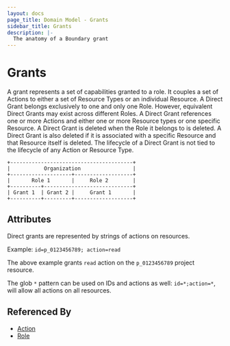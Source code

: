 ```yaml
---
layout: docs
page_title: Domain Model - Grants
sidebar_title: Grants
description: |-
  The anatomy of a Boundary grant
---
```


# Grants

A grant represents a set of capabilities granted to a role.
It couples a set of Actions to either
a set of Resource Types
or an individual Resource.
A Direct Grant belongs exclusively to one and only one Role.
However, equivalent Direct Grants may exist across different Roles.
A Direct Grant references one or more Actions
and either one or more Resource types
or one specific Resource.
A Direct Grant is deleted when the Role it belongs to is deleted.
A Direct Grant is also deleted if it is associated with a specific Resource
and that Resource itself is deleted.
The lifecycle of a Direct Grant is not tied to the lifecycle of any Action or Resource Type.

```shell-session
+----------------------------------------+
|           Organization                 |
+--------------------+-------------------+
|       Role 1       |     Role 2        |
+----------+-----------------------------+
| Grant 1  | Grant 2 |     Grant 1       |
+----------+---------+-------------------+
```

## Attributes

Direct grants are represented by strings of actions on resources.

Example: `id=p_0123456789; action=read`

The above example grants `read` action on the `p_0123456789` project resource.

The glob `*` pattern can be used on IDs and actions as well:
`id=*;action=*`, will allow all actions on all resources.

## Referenced By

- [Action]()
- [Role]()
